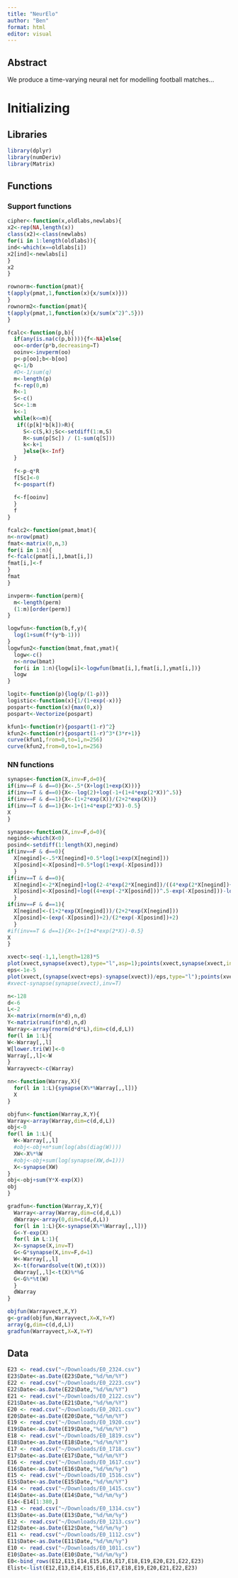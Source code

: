 ```yaml
---
title: "NeurElo"
author: "Ben"
format: html
editor: visual
---
```


## Abstract

We produce a time-varying neural net for modelling football matches...

# Initializing

## Libraries

```r
library(dplyr)
library(numDeriv)
library(Matrix)
```

## Functions

### Support functions

```r
cipher<-function(x,oldlabs,newlabs){
x2<-rep(NA,length(x))
class(x2)<-class(newlabs)
for(i in 1:length(oldlabs)){
ind<-which(x==oldlabs[i])
x2[ind]<-newlabs[i]
}
x2
}

rownorm<-function(pmat){
t(apply(pmat,1,function(x){x/sum(x)}))
}
rownorm2<-function(pmat){
t(apply(pmat,1,function(x){x/sum(x^2)^.5}))
}

fcalc<-function(p,b){
  if(any(is.na(c(p,b)))){f<-NA}else{
  oo<-order(p*b,decreasing=T)
  ooinv<-invperm(oo)
  p<-p[oo];b<-b[oo]
  q<-1/b
  #D<-1/sum(q)
  m<-length(p)
  f<-rep(0,m)
  R<-1
  S<-c()
  Sc<-1:m
  k<-1
  while(k<=m){
   if((p[k]*b[k])>R){
     S<-c(S,k);Sc<-setdiff(1:m,S)
     R<-sum(p[Sc]) / (1-sum(q[S]))
     k<-k+1
     }else{k<-Inf}
  }
  
  f<-p-q*R
  f[Sc]<-0
  f<-pospart(f)  
  
  f<-f[ooinv]
  }
  f
}

fcalc2<-function(pmat,bmat){
n<-nrow(pmat)
fmat<-matrix(0,n,3)
for(i in 1:n){
f<-fcalc(pmat[i,],bmat[i,])
fmat[i,]<-f
}
fmat
}

invperm<-function(perm){
  m<-length(perm)
  (1:m)[order(perm)]
}

logwfun<-function(b,f,y){
  log(1+sum(f*(y*b-1)))
}
logwfun2<-function(bmat,fmat,ymat){
  logw<-c()
  n<-nrow(bmat)
  for(i in 1:n){logw[i]<-logwfun(bmat[i,],fmat[i,],ymat[i,])}
  logw
}

logit<-function(p){log(p/(1-p))}
logistic<-function(x){1/(1+exp(-x))}
pospart<-function(x){max(0,x)}
pospart<-Vectorize(pospart)

kfun1<-function(r){pospart(1-r)^2}
kfun2<-function(r){pospart(1-r)^3*(3*r+1)}
curve(kfun1,from=0,to=1,n=256)
curve(kfun2,from=0,to=1,n=256)
```

### NN functions

```r
synapse<-function(X,inv=F,d=0){
if(inv==F & d==0){X<-.5*(X+log(1+exp(X)))}
if(inv==T & d==0){X<--log(2)+log(-1+(1+4*exp(2*X))^.5)}
if(inv==F & d==1){X<-(1+2*exp(X))/(2+2*exp(X))}
if(inv==T & d==1){X<-1+(1+4*exp(2*X))-0.5}  
X
}

synapse<-function(X,inv=F,d=0){
negind<-which(X<0)
posind<-setdiff(1:length(X),negind)
if(inv==F & d==0){
  X[negind]<-.5*X[negind]+0.5*log(1+exp(X[negind]))
  X[posind]<-X[posind]+0.5*log(1+exp(-X[posind]))
  }
if(inv==T & d==0){
  X[negind]<-2*X[negind]+log(2-4*exp(2*X[negind])/((4*exp(2*X[negind])+1)^0.5+2*exp(2*X[negind])+1))-log(2)
  X[posind]<-X[posind]+log((4+exp(-2*X[posind]))^.5-exp(-X[posind]))-log(2)
  }
if(inv==F & d==1){
  X[negind]<-(1+2*exp(X[negind]))/(2+2*exp(X[negind]))
  X[posind]<-(exp(-X[posind])+2)/(2*exp(-X[posind])+2)
  }
#if(inv==T & d==1){X<-1+(1+4*exp(2*X))-0.5}  
X
}

xvect<-seq(-1,1,length=128)*5
plot(xvect,synapse(xvect),type="l",asp=1);points(xvect,synapse(xvect,inv=T),type="l",col=2);abline(a=0,b=1,col=3,lty=2,lwd=2)
eps<-1e-5
plot(xvect,(synapse(xvect+eps)-synapse(xvect))/eps,type="l");points(xvect,synapse(xvect,d=1),type="l",col=2,lty=2,lwd=3)
#xvect-synapse(synapse(xvect),inv=T)

n<-128
d<-6
L<-2
X<-matrix(rnorm(n*d),n,d)
Y<-matrix(runif(n*d),n,d)
Warray<-array(rnorm(d*d*L),dim=c(d,d,L))
for(l in 1:L){
W<-Warray[,,l]
W[lower.tri(W)]<-0
Warray[,,l]<-W
}
Warrayvect<-c(Warray)

nn<-function(Warray,X){
  for(l in 1:L){synapse(X%*%Warray[,,l])}
  X
}

objfun<-function(Warray,X,Y){
Warray<-array(Warray,dim=c(d,d,L))
obj<-0
for(l in 1:L){
  W<-Warray[,,l]
  #obj<-obj+n*sum(log(abs(diag(W))))
  XW<-X%*%W
  #obj<-obj+sum(log(synapse(XW,d=1)))
  X<-synapse(XW)
}
obj<-obj+sum(Y*X-exp(X))
obj
}

gradfun<-function(Warray,X,Y){
  Warray<-array(Warray,dim=c(d,d,L))
  dWarray<-array(0,dim=c(d,d,L))
  for(l in 1:L){X<-synapse(X%*%Warray[,,l])}
  G<-Y-exp(X)
  for(l in L:1){
  X<-synapse(X,inv=T)
  G<-G*synapse(X,inv=F,d=1)
  W<-Warray[,,l]
  X<-t(forwardsolve(t(W),t(X)))
  dWarray[,,l]<-t(X)%*%G
  G<-G%*%t(W)
  }
  dWarray
}

objfun(Warrayvect,X,Y)
g<-grad(objfun,Warrayvect,X=X,Y=Y)
array(g,dim=c(d,d,L))
gradfun(Warrayvect,X=X,Y=Y)

```

## Data

```r
E23 <- read.csv("~/Downloads/E0_2324.csv")
E23$Date<-as.Date(E23$Date,"%d/%m/%Y")
E22 <- read.csv("~/Downloads/E0_2223.csv")
E22$Date<-as.Date(E22$Date,"%d/%m/%Y")
E21 <- read.csv("~/Downloads/E0_2122.csv")
E21$Date<-as.Date(E21$Date,"%d/%m/%Y")
E20 <- read.csv("~/Downloads/E0_2021.csv")
E20$Date<-as.Date(E20$Date,"%d/%m/%Y")
E19 <- read.csv("~/Downloads/E0_1920.csv")
E19$Date<-as.Date(E19$Date,"%d/%m/%Y")
E18 <- read.csv("~/Downloads/E0_1819.csv")
E18$Date<-as.Date(E18$Date,"%d/%m/%Y")
E17 <- read.csv("~/Downloads/E0_1718.csv")
E17$Date<-as.Date(E17$Date,"%d/%m/%Y")
E16 <- read.csv("~/Downloads/E0_1617.csv")
E16$Date<-as.Date(E16$Date,"%d/%m/%y")
E15 <- read.csv("~/Downloads/E0_1516.csv")
E15$Date<-as.Date(E15$Date,"%d/%m/%Y")
E14 <- read.csv("~/Downloads/E0_1415.csv")
E14$Date<-as.Date(E14$Date,"%d/%m/%y")
E14<-E14[1:380,]
E13 <- read.csv("~/Downloads/E0_1314.csv")
E13$Date<-as.Date(E13$Date,"%d/%m/%y")
E12 <- read.csv("~/Downloads/E0_1213.csv")
E12$Date<-as.Date(E12$Date,"%d/%m/%y")
E11 <- read.csv("~/Downloads/E0_1112.csv")
E11$Date<-as.Date(E11$Date,"%d/%m/%y")
E10 <- read.csv("~/Downloads/E0_1011.csv")
E10$Date<-as.Date(E10$Date,"%d/%m/%y")
E0<-bind_rows(E12,E13,E14,E15,E16,E17,E18,E19,E20,E21,E22,E23)
Elist<-list(E12,E13,E14,E15,E16,E17,E18,E19,E20,E21,E22,E23)
```
